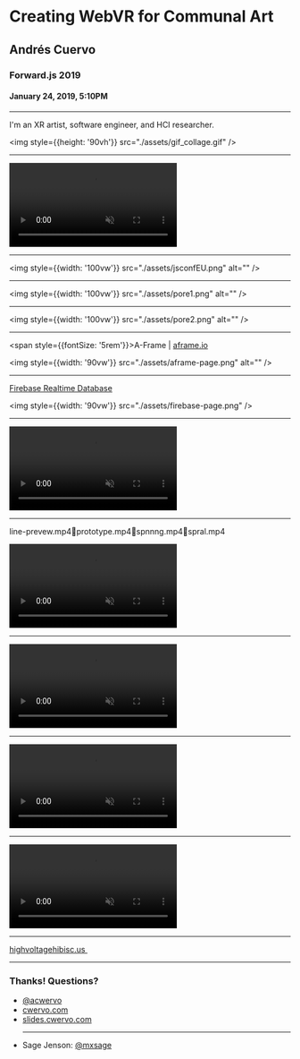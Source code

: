 
# Creating WebVR for Communal Art

## Andrés Cuervo
### Forward.js 2019
#### January 24, 2019, 5:10PM

---

I'm an XR artist, software engineer, and HCI researcher.

<img style={{height: '90vh'}} src="./assets/gif_collage.gif" />

---

<div>
<video autoPlay="true" loop muted="true" style={{height: '105vh', overflowY: 'hidden', minWidth: '100vw', position: 'relative', marginLeft: '15vw', top: 0}} src="./assets/sageVideo.mov" alt="" />

<!-- <div style={{backgroundColor: 'rgba(0,0,0,0.25)', height: "99vh", width: "100vw", left: 0, position: 'absolute', top: 0, overflowY: 'hidden',}}></div> -->


<!-- <div style={{position: 'absolute', color: 'white', fontWeight: 900, top: 0, fontSize: '10rem', textAlign: 'center', marginLeft: '50vw', marginTop: '&#45;0.5rem', overflowY: 'hidden'}}> Sage Jenson <span style={{fontSize: '4rem'}}>Twitter/Instagram: @mxsage</span> </div> -->


<div style={{position: 'absolute', color: 'white', webkitTextStroke: '2px black', fontWeight: 800, top: 0, fontSize: '10.1rem', textAlign: 'center', marginLeft: '50vw', marginTop: '-10rem', overflowY: 'hidden'}}>

Sage Jenson

<span style={{fontSize: '4rem'}}>Twitter/Instagram: @mxsage</span>

</div>

</div>

---

<img style={{width: '100vw'}} src="./assets/jsconfEU.png" alt="" />

---

<img style={{width: '100vw'}} src="./assets/pore1.png" alt="" />

---

<img style={{width: '100vw'}} src="./assets/pore2.png" alt="" />

---

<div style={{textAlign: 'center'}}>

<span style={{fontSize: '5rem'}}>A-Frame | <a href="https://aframe.io">aframe.io</a></span>

<img style={{width: '90vw'}} src="./assets/aframe-page.png" alt="" />
</div>

---

<div style={{textAlign: 'center'}}>

<div><a href="https://firebase.google.com/docs/database/">Firebase Realtime Database</a></div>

<img style={{width: '90vw'}} src="./assets/firebase-page.png" />
</div>

---


<div style={{overflow: 'none'}}>
<video autoPlay loop muted="true" style={{width: '100vw', position: 'relative', top: 0 }} src="./assets/video/prototype.mp4" />
</div>

---

line-prevew.mp4prototype.mp4spnnng.mp4spral.mp4
<div style={{overflow: 'none'}}>
<video autoPlay loop muted="true" style={{width: '100vw', position: 'relative', top: 0 }} src="./assets/video/line-preview-1.mp4" />
</div>

---

<div>
<video autoPlay loop muted="true" style={{width: '100vw', position: 'relative', top: 0 }} src="./assets/video/spiral.mp4" />
</div>

---

<div>
<video autoPlay loop muted="true" style={{width: '100vw', position: 'relative', top: 0 }} src="./assets/video/line-preview-final-shader.mp4" />
</div>

---

<div>
<video autoPlay loop muted="true" style={{height: '100vh', position: 'relative', top: 0 }} src="./assets/video/spinning.mp4" />
</div>


---

<div style={{textAlign: 'center'}}>
<a style={{fontSize: '7rem'}} href="highvoltagehibisc.us"> highvoltagehibisc.us </a>
<img style={{width: '80vw'}} src="./assets/hvhb.png" alt="" />
</div>

---

<div style={{fontSize: "5rem"}}>
<h3>Thanks! Questions?</h3>
<ul>
    <li><a style={{color: "black"}} href="https://twitter.com/acwervo">@acwervo</a></li>
    <li><a style={{color: "black"}} href="https://cwervo.com">cwervo.com</a></li>
    <li><a style={{color: "black"}} href="https://slides.cwervo.com">slides.cwervo.com</a></li>
    <hr style={{borderColor: "#000"}}/>
    <li>Sage Jenson: <a style={{color: "black"}} href="https://twitter.com/mxsage">@mxsage</a></li>
</ul>
</div>
